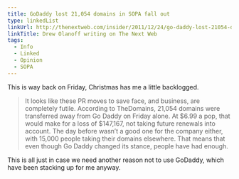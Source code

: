 ```yaml
---
title: GoDaddy lost 21,054 domains in SOPA fall out
type: linkedList
linkUrl: http://thenextweb.com/insider/2011/12/24/go-daddy-lost-21054-domains-yesterday-in-wake-of-sopa-pr-disaster/
linkTitle: Drew Olanoff writing on The Next Web
tags:
  - Info
  - Linked
  - Opinion
  - SOPA
---
```


This is way back on Friday, Christmas has me a little backlogged.

> It looks like these PR moves to save face, and business, are completely futile. According to TheDomains, 21,054 domains were transferred away from Go Daddy on Friday alone. At $6.99 a pop, that would make for a loss of $147,167, not taking future renewals into account. The day before wasn’t a good one for the company either, with 15,000 people taking their domains elsewhere. That means that even though Go Daddy changed its stance, people have had enough.

This is all just in case we need another reason not to use GoDaddy, which have been stacking up for me anyway.
